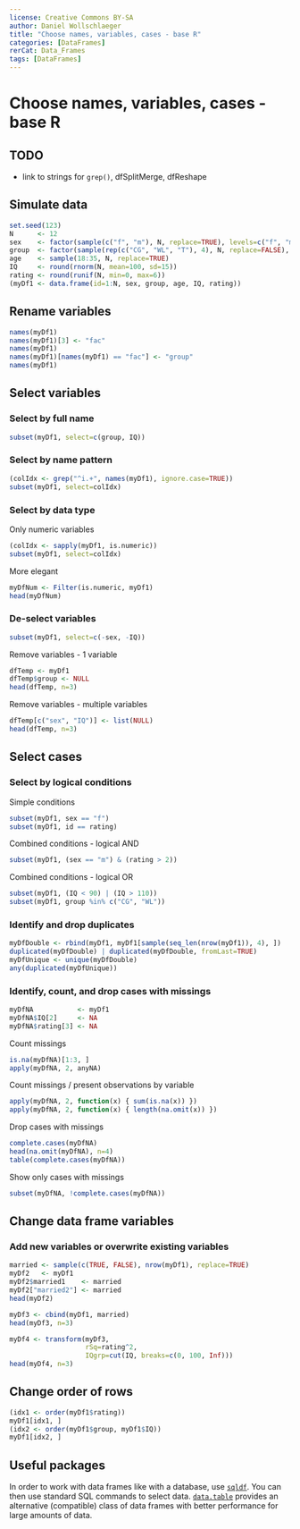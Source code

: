 ```yaml
---
license: Creative Commons BY-SA
author: Daniel Wollschlaeger
title: "Choose names, variables, cases - base R"
categories: [DataFrames]
rerCat: Data_Frames
tags: [DataFrames]
---
```


Choose names, variables, cases - base R
=========================

TODO
-------------------------

 - link to strings for `grep()`, dfSplitMerge, dfReshape

Simulate data
-------------------------

```r
set.seed(123)
N      <- 12
sex    <- factor(sample(c("f", "m"), N, replace=TRUE), levels=c("f", "m"))
group  <- factor(sample(rep(c("CG", "WL", "T"), 4), N, replace=FALSE), levels=c("CG", "WL", "T"))
age    <- sample(18:35, N, replace=TRUE)
IQ     <- round(rnorm(N, mean=100, sd=15))
rating <- round(runif(N, min=0, max=6))
(myDf1 <- data.frame(id=1:N, sex, group, age, IQ, rating))
```

Rename variables
-------------------------

```r
names(myDf1)
names(myDf1)[3] <- "fac"
names(myDf1)
names(myDf1)[names(myDf1) == "fac"] <- "group"
names(myDf1)
```

Select variables
-------------------------

### Select by full name

```r
subset(myDf1, select=c(group, IQ))
```

### Select by name pattern

```r
(colIdx <- grep("^i.+", names(myDf1), ignore.case=TRUE))
subset(myDf1, select=colIdx)
```

### Select by data type

Only numeric variables

```r
(colIdx <- sapply(myDf1, is.numeric))
subset(myDf1, select=colIdx)
```

More elegant

```r
myDfNum <- Filter(is.numeric, myDf1)
head(myDfNum)
```

### De-select variables

```r
subset(myDf1, select=c(-sex, -IQ))
```

Remove variables - 1 variable

```r
dfTemp <- myDf1
dfTemp$group <- NULL
head(dfTemp, n=3)
```

Remove variables - multiple variables

```r
dfTemp[c("sex", "IQ")] <- list(NULL)
head(dfTemp, n=3)
```

Select cases
-------------------------

### Select by logical conditions

Simple conditions

```r
subset(myDf1, sex == "f")
subset(myDf1, id == rating)
```

Combined conditions - logical AND

```r
subset(myDf1, (sex == "m") & (rating > 2))
```

Combined conditions - logical OR

```r
subset(myDf1, (IQ < 90) | (IQ > 110))
subset(myDf1, group %in% c("CG", "WL"))
```

### Identify and drop duplicates

```r
myDfDouble <- rbind(myDf1, myDf1[sample(seq_len(nrow(myDf1)), 4), ])
duplicated(myDfDouble) | duplicated(myDfDouble, fromLast=TRUE)
myDfUnique <- unique(myDfDouble)
any(duplicated(myDfUnique))
```

### Identify, count, and drop cases with missings


```r
myDfNA           <- myDf1
myDfNA$IQ[2]     <- NA
myDfNA$rating[3] <- NA
```

Count missings

```r
is.na(myDfNA)[1:3, ]
apply(myDfNA, 2, anyNA)
```

Count missings / present observations by variable

```r
apply(myDfNA, 2, function(x) { sum(is.na(x)) })
apply(myDfNA, 2, function(x) { length(na.omit(x)) })
```

Drop cases with missings

```r
complete.cases(myDfNA)
head(na.omit(myDfNA), n=4)
table(complete.cases(myDfNA))
```

Show only cases with missings

```r
subset(myDfNA, !complete.cases(myDfNA))
```

Change data frame variables
-------------------------

### Add new variables or overwrite existing variables

```r
married <- sample(c(TRUE, FALSE), nrow(myDf1), replace=TRUE)
myDf2   <- myDf1
myDf2$married1    <- married
myDf2["married2"] <- married
head(myDf2)
```

```r
myDf3 <- cbind(myDf1, married)
head(myDf3, n=3)
```

```r
myDf4 <- transform(myDf3,
                   rSq=rating^2,
                   IQgrp=cut(IQ, breaks=c(0, 100, Inf)))
head(myDf4, n=3)
```

Change order of rows
-------------------------

```r
(idx1 <- order(myDf1$rating))
myDf1[idx1, ]
(idx2 <- order(myDf1$group, myDf1$IQ))
myDf1[idx2, ]
```

Useful packages
-------------------------

In order to work with data frames like with a database, use [`sqldf`](https://cran.r-project.org/package=sqldf). You can then use standard SQL commands to select data. [`data.table`](https://cran.r-project.org/package=data.table) provides an alternative (compatible) class of data frames with better performance for large amounts of data.
